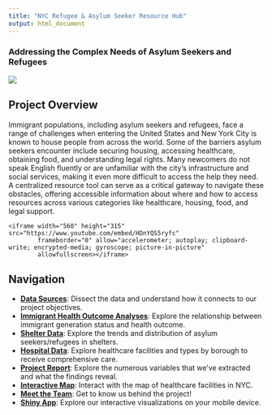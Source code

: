 ```yaml
---
title: "NYC Refugee & Asylum Seeker Resource Hub"
output: html_document
---
```


### Addressing the Complex Needs of Asylum Seekers and Refugees

![](image/coverpagephoto.webp)

## Project Overview 

Immigrant populations, including asylum seekers and refugees, face a range of challenges when entering the United States and New York City is known to house people from across the world. Some of the barriers asylum seekers encounter include securing housing, accessing healthcare, obtaining food, and understanding legal rights. Many newcomers do not speak English fluently or are unfamiliar with the city's infrastructure and social services, making it even more difficult to access the help they need. A centralized resource tool can serve as a critical gateway to navigate these obstacles, offering accessible information about where and how to access resources across various categories like healthcare, housing, food, and legal support.

<div class="video-container">
    <iframe width="560" height="315" src="https://www.youtube.com/embed/HDnYQS5ryfc" 
            frameborder="0" allow="accelerometer; autoplay; clipboard-write; encrypted-media; gyroscope; picture-in-picture" 
            allowfullscreen></iframe>
</div>

## Navigation 

- [**Data Sources**](data_processing.html): Dissect the data and understand how it connects to our project objectives. 
- [**Immigrant Health Outcome Analyses**](health_data.html): Explore the relationship between immigrant generation status and health outcome.
- [**Shelter Data**](shelter_data.html): Explore the trends and distribution of asylum seekers/refugees in shelters.
- [**Hospital Data**](hospital_data.html): Explore healthcare facilities and types by borough to receive comprehensive care.
- [**Project Report**](project_report.html): Explore the numerous variables that we've extracted and what the findings reveal. 
- [**Interactive Map**](interactive_map.html): Interact with the map of healthcare facilities in NYC. 
- [**Meet the Team**](about_us.html): Get to know us behind the project!
- [**Shiny App**](https://yuchengzhao.shinyapps.io/shiny_dashboard_template/): Explore our interactive visualizations on your mobile device. 



